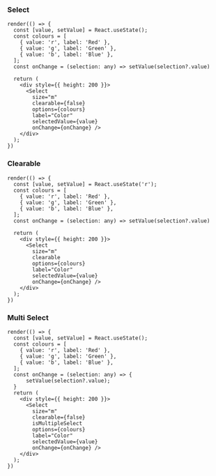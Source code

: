 
<Meta title="Components/Form/Select" />

### Select

```tsx live
render(() => {
  const [value, setValue] = React.useState();
  const colours = [
    { value: 'r', label: 'Red' },
    { value: 'g', label: 'Green' },
    { value: 'b', label: 'Blue' },
  ];
  const onChange = (selection: any) => setValue(selection?.value)

  return (
    <div style={{ height: 200 }}>
      <Select
        size="m"
        clearable={false}
        options={colours}
        label="Color"
        selectedValue={value}
        onChange={onChange} />
    </div>
  );
})
```

### Clearable

```tsx live
render(() => {
  const [value, setValue] = React.useState('r');
  const colours = [
    { value: 'r', label: 'Red' },
    { value: 'g', label: 'Green' },
    { value: 'b', label: 'Blue' },
  ];
  const onChange = (selection: any) => setValue(selection?.value)

  return (
    <div style={{ height: 200 }}>
      <Select
        size="m"
        clearable
        options={colours}
        label="Color"
        selectedValue={value}
        onChange={onChange} />
    </div>
  );
})
```

### Multi Select

```tsx live
render(() => {
  const [value, setValue] = React.useState();
  const colours = [
    { value: 'r', label: 'Red' },
    { value: 'g', label: 'Green' },
    { value: 'b', label: 'Blue' },
  ];
  const onChange = (selection: any) => {
      setValue(selection?.value);
  }
  return (
    <div style={{ height: 200 }}>
      <Select
        size="m"
        clearable={false}
        isMultipleSelect
        options={colours}
        label="Color"
        selectedValue={value}
        onChange={onChange} />
    </div>
  );
})
```

<ArgsTable of={Select} />
